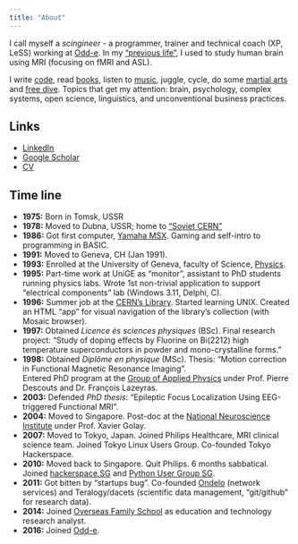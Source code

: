 ```yaml
---
title: "About"
---
```


I call myself a *scingineer* - a programmer, trainer and technical coach (XP, LeSS) working at [Odd-e](https://odd-e.com). In  my ["previous life"](https://www.researchgate.net/profile/Ivan-Zimine), I used to study human brain using MRI (focusing on fMRI and ASL).

I write [code](https://github.com/vanzaj), read [books](https://www.librarything.com/catalog/vanzaj), listen to [music](https://open.spotify.com/user/1182446969?si=a4c839ac02704397), juggle, cycle, do some [martial arts](https://en.wikipedia.org/wiki/Baguazhang) and [free dive](https://zenfreediving.org). Topics that get my attention: brain, psychology, complex systems, open science, linguistics, and unconventional business practices. 

## Links

- [LinkedIn](https://www.linkedin.com/in/ivanzimine/)
- [Google Scholar](https://scholar.google.com/citations?user=Xq7f6loAAAAJ)
- [CV](assets/cv_ivz.pdf)

## Time line

- **1975:** Born in Tomsk, USSR
- **1978:** Moved to Dubna, USSR; home to ["Soviet CERN"](https://www.jinr.ru/main-en/)
- **1986:** Got first computer, [Yamaha MSX](https://en.wikipedia.org/wiki/MSX). Gaming and self-intro to programming in BASIC.
- **1991:** Moved to Geneva, CH (Jan 1991).
- **1993:** Enrolled at the University of Geneva, faculty of Science, [Physics](https://www.unige.ch/sciences/physique/physics-section/section/).
- **1995:** Part-time work at UniGE as "monitor", assistant to PhD students running physics labs. Wrote 1st non-trivial application to support "electrical components" lab (Windows 3.11, Delphi, C).
- **1996:** Summer job at the [CERN's Library](https://catalogue.library.cern/). Started learning UNIX. Created an HTML "app" for visual navigation  of the library's collection (with Mosaic browser).
- **1997:** Obtained *Licence ès sciences physiques* (BSc). Final research project: "Study of doping effects by Fluorine on Bi(2212) high temperature superconductors in powder and mono-crystalline forms."
- **1998:** Obtained *Diplôme en physique* (MSc). Thesis: "Motion correction in Functional Magnetic Resonance Imaging".  
Entered PhD program at the [Group of Applied Physics](https://web.archive.org/web/20031008212325/http://www.unige.ch/gap-b/welcome.html) under Prof. Pierre Descouts and Dr. François Lazeyras. 
- **2003:** Defended *PhD thesis*: "Epileptic Focus Localization Using EEG-triggered Functional MRI".
- **2004:** Moved to Singapore. Post-doc at the [National Neuroscience Institute](https://www.nni.com.sg/) under Prof. Xavier Golay.
- **2007:** Moved to Tokyo, Japan. Joined Philips Healthcare, MRI clinical science team. Joined Tokyo Linux Users Group. Co-founded Tokyo Hackerspace.
- **2010:** Moved back to Singapore. Quit Philips. 6 months sabbatical. Joined [hackerspace.SG](https://hackerspace.sg) and [Python User Group SG](https://pugs.org.sg/).
- **2011:** Got bitten by "startups bug". Co-founded [Ondelo](https://ondelo.com/) (network services) and Teralogy/dacets (scientific data management, "git/github" for research data).
- **2014:** Joined [Overseas Family School](https://ofs.edu.sg/) as education and technology research analyst.
- **2016:** Joined [Odd-e](https://odd-e.com).

